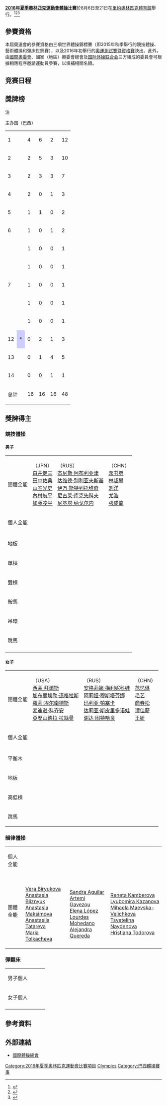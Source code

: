 {{NoteTA|G1=Sports}}
{{Infobox Olympic event
|event = 體操
|games = 2016年夏季
|image = [[File:Olympic_rings_without_rims.svg|150px]] 
|caption = 
|venue = [[HSBC體育館|里約奧林匹克體育館]]
|dates = 8月6日至21日
|competitors = 
|nations =
|prev = [[2012年夏季奧林匹克運動會體操比賽|2012]]
|next = [[2020年夏季奧林匹克運動會體操比賽|2020]]
}}
{{2016年夏季奧林匹克運動會體操比賽}}
'''[[2016年夏季奧林匹克運動會|2016年夏季奧林匹克運動會]][[體操|體操]]比賽'''於8月6日至21日在[[里約奧林匹克體育館|里約奧林匹克體育館]]舉行。<ref>{{cite web|url=http://www.rio2016.com/en/the-games/olympic/sports/artistic-gymnastics|title=Rio 2016: Artistic Gymnastics|publisher=[[Rio_2016|Rio 2016]]|accessdate=28 March 2015|archive-date=2015-11-08|archive-url=https://web.archive.org/web/20151108105917/http://www.rio2016.com/en/the-games/olympic/sports/artistic-gymnastics|dead-url=no}}</ref><ref>{{cite web|url=http://www.rio2016.com/en/the-games/olympic/sports/rhythmic-gymnastics|title=Rio 2016: Rhythmic Gymnastics|publisher=[[Rio_2016|Rio 2016]]|accessdate=28 March 2015|archive-date=2015-10-25|archive-url=https://web.archive.org/web/20151025182810/http://www.rio2016.com/en/the-games/olympic/sports/rhythmic-gymnastics|dead-url=no}}</ref><ref>{{cite web|url=http://www.rio2016.com/en/the-games/olympic/sports/trampoline-gymnastics|title=Rio 2016: Trampoline Gymnastics|publisher=[[Rio_2016|Rio 2016]]|accessdate=28 March 2015|archive-date=2020-02-28|archive-url=https://web.archive.org/web/20200228232521/https://www.olympic.org/trampoline|dead-url=no}}</ref>

==參賽資格==
{{main|2016年夏季奧林匹克運動會體操比賽參賽資格}}
本屆奧運會的參賽資格由三項世界體操錦標賽（即2015年秋季舉行的競技體操、藝術體操和彈床世錦賽），以及2016年初舉行的[[2016年夏季奧林匹克運動會體操比賽測試賽|奧運測試賽暨資格賽]]決出。此外，由[[國際奧委會|國際奧委會]]、國家（地區）奧委會總會及[[国际体操联合会|国际体操联合会]]三方組成的委員會可根據相應程序邀請運動員參賽，以填補相關名額。

==竞赛日程==
{{2016OlympicGymnasticsSchedule}}
==獎牌榜==
;注
{{colorbox|#ccccff| <nowiki>*</nowiki> }} 主办国（巴西）
{| {{RankedMedalTable|class=wikitable sortable}}
|-
|1||align=left|{{flagIOC|USA|2016年夏季}}||4||6||2||12
|-
|2||align=left|{{flagIOC|RUS|2016年夏季}}||2||5||3||10
|-
|3||align=left|{{flagIOC|GBR|2016年夏季}}||2||3||3||7
|-
|4||align=left|{{flagIOC|JPN|2016年夏季}}||2||0||1||3
|-
|5||align=left|{{flagIOC|UKR|2016年夏季}}||1||1||0||2
|-
|6||align=left|{{flagIOC|GER|2016年夏季}}||1||0||1||2
|-
|rowspan=5|7||align=left|{{flagIOC|BLR|2016年夏季}}||1||0||0||1
|-
|align=left|{{flagIOC|CAN|2016年夏季}}||1||0||0||1
|-
|align=left|{{flagIOC|GRE|2016年夏季}}||1||0||0||1
|-
|align=left|{{flagIOC|PRK|2016年夏季}}||1||0||0||1
|-
|align=left|{{flagIOC|NED|2016年夏季}}||1||0||0||1
|-
|12||align=left style="background-color:#ccccff"|{{flagIOC|BRA|2016年夏季}}*||0||2||1||3
|-
|13||align=left|{{flagIOC|CHN|2016年夏季}}||0||1||4||5
|-
|14||align=left|{{flagIOC|SUI|2016年夏季}}||0||0||1||1
|-
!colspan=2| 总计 || 16 || 16 || 16 || 48
|}

==獎牌得主==
===競技體操===
====男子====
{| {{MedalistTable|type=項目}}
|-
| 團體全能<br>{{DetailsLink|2016年夏季奧林匹克運動會體操男子團體比賽}}
|{{flagIOC|JPN|2016年夏季}}（JPN）<br>[[白井健三|白井健三]]<br>[[田中佑典|田中佑典]]<br>[[山室光史|山室光史]]<br>[[內村航平|內村航平]]<br>[[加藤凌平|加藤凌平]]
|{{flagIOC|RUS|2016年夏季}}（RUS）<br>[[杰尼斯·阿布利亚津|杰尼斯·阿布利亚津]]<br>[[达维德·别利亚夫斯基|达维德·别利亚夫斯基]]<br>[[伊万·斯特列托维奇|伊万·斯特列托维奇]]<br>[[尼古莱·库克先科夫|尼古莱·库克先科夫]]<br>[[尼基塔·纳戈尔内|尼基塔·纳戈尔内]]
|{{flagIOC|CHN|2016年夏季}}（CHN）<br>[[邓书弟|邓书弟]]<br>[[林超攀|林超攀]]<br>[[刘洋_(体操运动员)|刘洋]]<br>[[尤浩|尤浩]]<br>[[張成龍|張成龍]]
|-
| 個人全能<br>{{DetailsLink|2016年夏季奧林匹克運動會體操男子個人全能比賽}}
|{{flagIOCmedalist|[[内村航平|内村航平]]|JPN|2016年夏季}}
|{{flagIOCmedalist|[[奥列格·维尔尼亚耶夫|奥列格·维尔尼亚耶夫]]|UKR|2016年夏季}}
|{{flagIOCmedalist|[[馬克斯·惠特洛克|馬克斯·惠特洛克]]|GBR|2016年夏季}}
|-bgcolor=#DDDDDD
|colspan=7|
|-
| 地板<br>{{DetailsLink|2016年夏季奧林匹克運動會體操男子自由體操比賽}}
|{{flagIOCmedalist|[[馬克斯·惠特洛克|馬克斯·惠特洛克]]|GBR|2016年夏季}}
|{{flagIOCmedalist|{{le|迭戈·伊波利托|Diego Hypólito}}|BRA|2016年夏季}}
|{{flagIOCmedalist|[[阿图尔·马里亚诺|阿图尔·马里亚诺]]|BRA|2016年夏季}}
|-
| 單槓<br>{{DetailsLink|2016年夏季奧林匹克運動會體操男子單槓比賽}}
|{{flagIOCmedalist|[[法比安·漢布钦|法比安·漢布钦]]|GER|2016年夏季}}
|{{flagIOCmedalist|[[丹內爾·萊瓦|丹內爾·萊瓦]]|USA|2016年夏季}}
|{{flagIOCmedalist|[[尼爾·威爾森|尼爾·威爾森]]|GBR|2016年夏季}}
|-
| 雙槓<br>{{DetailsLink|2016年夏季奧林匹克運動會體操男子雙槓比賽}}
|{{flagIOCmedalist|[[奥列格·维尔尼亚耶夫|奥列格·维尔尼亚耶夫]]|UKR|2016年夏季}}
|{{flagIOCmedalist|[[丹內爾·萊瓦|丹內爾·萊瓦]]|USA|2016年夏季}}
|{{flagIOCmedalist|[[达维德·别利亚夫斯基|达维德·别利亚夫斯基]]|RUS|2016年夏季}}
|-
| 鞍馬<br>{{DetailsLink|2016年夏季奧林匹克運動會體操男子鞍馬比賽}}
|{{flagIOCmedalist|[[馬克斯·惠特洛克|馬克斯·惠特洛克]]|GBR|2016年夏季}}
|{{flagIOCmedalist|[[路易斯·史密斯|路易斯·史密斯]]|GBR|2016年夏季}}
|{{flagIOCmedalist|[[亞歷山大·納多爾|亞歷山大·納多爾]]|USA|2016年夏季}}
|-
| 吊環<br>{{DetailsLink|2016年夏季奧林匹克運動會體操男子吊環比賽}}
|<small>{{flagIOCmedalist|[[埃莱夫塞里奥斯·佩特鲁尼亚斯|埃莱夫塞里奥斯·佩特鲁尼亚斯]]|GRE|2016年夏季}}</small>
|{{flagIOCmedalist|[[阿图尔·扎内蒂|阿图尔·扎内蒂]]|BRA|2016年夏季}}
|{{flagIOCmedalist|[[杰尼斯·阿布利亚津|杰尼斯·阿布利亚津]]|RUS|2016年夏季}}
|-
| 跳馬<br>{{DetailsLink|2016年夏季奧林匹克運動會體操男子跳馬比賽}}
|{{flagIOCmedalist|[[李世光_(體操運動員)|李世光]]|PRK|2016年夏季}}
|{{flagIOCmedalist|[[杰尼斯·阿布利亚津|杰尼斯·阿布利亚津]]|RUS|2016年夏季}}
|{{flagIOCmedalist|[[白井健三|白井健三]]|JPN|2016年夏季}}
|-
|}

====女子====
{| {{MedalistTable|type=項目}}
|-
| 團體全能<br>{{DetailsLink|2016年夏季奧林匹克運動會體操女子團體比賽}}
|{{flagIOC|USA|2016年夏季}}（USA）<br>[[西蒙·拜爾斯|西蒙·拜爾斯]]<br />[[加布丽埃勒·道格拉斯|加布丽埃勒·道格拉斯]]<br />[[羅莉·埃尔南德斯|羅莉·埃尔南德斯]]<br />[[麦迪逊·科齐安|麦迪逊·科齐安]]<br />[[亞歷山德拉·拉絲曼|亞歷山德拉·拉絲曼]]
|{{flagIOC|RUS|2016年夏季}}（RUS）<br>[[安格莉娜·梅利妮科娃|安格莉娜·梅利妮科娃]]<br />[[阿莉娅·穆斯塔芬娜|阿莉娅·穆斯塔芬娜]]<br />[[玛利亚·帕塞卡|玛利亚·帕塞卡]]<br />[[达莉亚·斯皮里多诺娃|达莉亚·斯皮里多诺娃]]<br />[[谢达·图特哈良|谢达·图特哈良]]
|{{flagIOC|CHN|2016年夏季}}（CHN）<br>[[范忆琳|范忆琳]]<br />[[毛艺|毛艺]]<br />[[商春松|商春松]]<br />[[谭佳薪|谭佳薪]]<br />[[王妍|王妍]]
|-
| 個人全能<br>{{DetailsLink|2016年夏季奧林匹克運動會體操女子個人全能比賽}}
|{{flagIOCmedalist|[[西蒙·拜爾斯|西蒙·拜爾斯]]|USA|2016年夏季}} 
|{{flagIOCmedalist|[[亞歷山德拉·拉絲曼|亞歷山德拉·拉絲曼]]|USA|2016年夏季}}
|{{flagIOCmedalist|[[阿莉娅·穆斯塔芬娜|阿莉娅·穆斯塔芬娜]]|RUS|2016年夏季}}
|-bgcolor=#DDDDDD
|colspan=7|
|-
| 平衡木<br>{{DetailsLink|2016年夏季奧林匹克運動會體操女子平衡木比賽}}
|{{flagIOCmedalist|[[桑内·韦弗尔斯|桑内·韦弗尔斯]]|NED|2016年夏季}}
|{{flagIOCmedalist|[[羅莉·埃尔南德斯|羅莉·埃尔南德斯]]|USA|2016年夏季}} 
|{{flagIOCmedalist|[[西蒙·拜爾斯|西蒙·拜爾斯]]|USA|2016年夏季}} 
|-
| 地板<br>{{DetailsLink|2016年夏季奧林匹克運動會體操女子自由體操比賽}}
|{{flagIOCmedalist|[[西蒙·拜爾斯|西蒙·拜爾斯]]|USA|2016年夏季}} 
|{{flagIOCmedalist|[[亞歷山德拉·拉絲曼|亞歷山德拉·拉絲曼]]|USA|2016年夏季}}
|{{flagIOCmedalist|{{link-en|艾米·丁克勒|Amy Tinkler}}|GBR|2016年夏季}} 
|-
| 高低槓<br>{{DetailsLink|2016年夏季奧林匹克運動會體操女子高低槓比賽}}
|{{flagIOCmedalist|[[阿莉娅·穆斯塔芬娜|阿莉娅·穆斯塔芬娜]]|RUS|2016年夏季}}
|{{flagIOCmedalist|[[麦迪逊·科齐安|麦迪逊·科齐安]]|USA|2016年夏季}}
|{{flagIOCmedalist|[[索菲·舍德尔|索菲·舍德尔]]|GER|2016年夏季}}
|-
| 跳馬<br>{{DetailsLink|2016年夏季奧林匹克運動會體操女子跳馬比賽}}
|{{flagIOCmedalist|[[西蒙·拜爾斯|西蒙·拜爾斯]]|USA|2016年夏季}}
|{{flagIOCmedalist|[[瑪利亞·帕塞卡|瑪利亞·帕塞卡]]|RUS|2016年夏季}}
|{{flagIOCmedalist|[[姬莉亞·斯泰因博格|姬莉亞·斯泰因博格]]|SUI|2016年夏季}}
|}

===韻律體操===
{| {{MedalistTable|type=項目|}}
|-
| 個人全能<br/>{{DetailsLink|2016年夏季奧林匹克運動會韻律體操女子個人全能比賽}}
|{{flagIOCmedalist|[[玛格丽塔·马蒙|玛格丽塔·马蒙]]|RUS|2016年夏季}}
|{{flagIOCmedalist|[[雅娜·庫德亞特賽娃|雅娜·庫德亞特賽娃]]|RUS|2016年夏季}} 
|{{flagIOCmedalist|{{link-en|甘娜·里札狄諾娃|Ganna Rizatdinova}}|UKR|2016年夏季}}
|-
| 團體全能<br/>{{DetailsLink|2016年夏季奧林匹克運動會韻律體操女子團體全能比賽}}
|{{flagIOCteam|RUS|2016年夏季}}<br />[[Vera_Biryukova|Vera Biryukova]]<br />[[Anastasia_Bliznyuk|Anastasia Bliznyuk]]<br />[[Anastasia_Maksimova|Anastasia Maksimova]]<br />[[Anastasiia_Tatareva|Anastasiia Tatareva]]<br />[[Maria_Tolkacheva|Maria Tolkacheva]]
|{{flagIOCteam|ESP|2016年夏季}}<br />[[Sandra_Aguilar|Sandra Aguilar]]<br />[[Artemi_Gavezou|Artemi Gavezou]]<br />[[Elena_López|Elena López]]<br />[[Lourdes_Mohedano|Lourdes Mohedano]]<br />[[Alejandra_Quereda|Alejandra Quereda]] 
|{{flagIOCteam|BUL|2016年夏季}}<br />[[Reneta_Kamberova|Reneta Kamberova]]<br>[[Lyubomira_Kazanova|Lyubomira Kazanova]]<br>[[Mihaela_Maevska-Velichkova|Mihaela Maevska-Velichkova]]<br>[[Tsvetelina_Naydenova|Tsvetelina Naydenova]]<br>[[Hristiana_Todorova|Hristiana Todorova]]
|}

===彈翻床===
{| {{MedalistTable|type=項目}}
|-
| 男子個人<br>{{DetailsLink|2016年夏季奧林匹克運動會男子彈翻床比賽}}
| {{flagIOCmedalist|[[乌拉季斯拉乌·汉查罗|乌拉季斯拉乌·汉查罗]]|BLR|2016年夏季}}
| {{flagIOCmedalist|[[董棟|董棟]]|CHN|2016年夏季}}
| {{flagIOCmedalist|[[高磊|高磊]]|CHN|2016年夏季}}
|-
| 女子個人<br>{{DetailsLink|2016年夏季奧林匹克運動會女子彈翻床比賽}}
|{{flagIOCmedalist|[[罗西·麦克琳南|罗西·麦克琳南]]|CAN|2016年夏季}}
|{{flagIOCmedalist|[[布里奧尼·佩吉|布里奧尼·佩吉]]|GBR|2016年夏季}}
|{{flagIOCmedalist|[[李丹_(蹦床运动员)|李丹]]|CHN|2016年夏季}}
|-
|}

== 參考資料==
{{reflist}}

==外部連結==
* [http://www.fig-gymnastics.com 國際體操總會]{{Wayback|url=http://www.fig-gymnastics.com/ |date=20091216130554 }}

{{2016年夏季奧林匹克運動會項目}}
{{奧林匹克運動會體操比賽}}

[[Category:2016年夏季奧林匹克運動會比賽項目|Category:2016年夏季奧林匹克運動會比賽項目]]
[[Category:2016年體操|Olympics]]
[[Category:巴西體操賽事|Category:巴西體操賽事]]